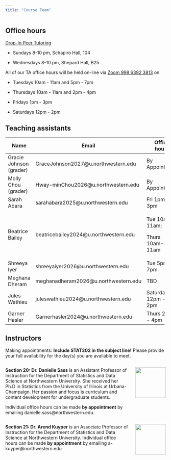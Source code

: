 ---
title: "Course Team"
---

## Office hours

[Drop-In Peer Tutoring](https://www.northwestern.edu/academic-support-learning/course-support/drop-in-peer-tutoring.html)

-   Sundays 8-10 pm, Schapiro Hall, 104

-   Wednesdays 8-10 pm, Shepard Hall, B25

All of our TA office hours will be held on-line via [Zoom 998 6392 3813](https://northwestern.zoom.us/j/99863923813) on

-   Tuesdays 10am - 11am and 5pm - 7pm

-   Thursdays 10am - 11am and 2pm - 4pm

-   Fridays 1pm - 3pm

-   Saturdays 12pm - 2pm

## Teaching assistants

+-------------------------+----------------------------------------+---------------------+
| Name                    | Email                                  | Office hours        |
+=========================+========================================+=====================+
| Gracie Johnson (grader) | GraceJohnson2027\@u.northwestern.edu   | By Appointment      |
+-------------------------+----------------------------------------+---------------------+
| Molly Chou (grader)     | Hway-minChou2026\@u.northwestern.edu   | By Appointment      |
+-------------------------+----------------------------------------+---------------------+
| Sarah Abara             | sarahabara2025\@u.northwestern.edu     | Fri 1pm - 3pm       |
+-------------------------+----------------------------------------+---------------------+
| Beatrice Bailey         | beatricebailey2024\@u.northwestern.edu | Tue 10am-11am;      |
|                         |                                        |                     |
|                         |                                        | Thurs 10am-11am     |
+-------------------------+----------------------------------------+---------------------+
| Shreeya Iyer            | shreeyaiyer2026\@u.northwestern.edu    | Tue 5pm - 7pm       |
+-------------------------+----------------------------------------+---------------------+
| Meghana Dheram          | meghanadheram2026\@u.northwestern.edu  | TBD                 |
+-------------------------+----------------------------------------+---------------------+
| Jules Wathieu           | juleswathieu2024\@u.northwestern.edu   | Saturday 12pm - 2pm |
+-------------------------+----------------------------------------+---------------------+
| Garner Hasler           | Garnerhasler2024\@u.northwestern.edu   | Thurs 2pm - 4pm     |
+-------------------------+----------------------------------------+---------------------+

## Instructors

Making appointments: **Include STAT202 in the subject line!** Please provide your full availability for the day(s) you are available to meet.

::: columns
::: {.column width="80%"}
**Section 20: Dr. Danielle Sass** is an Assistant Professor of Instruction for the Department of Statistics and Data Science at Northwestern University. She received her Ph.D in Statistics from the University of Illinois at Urbana-Champaign. Her passion and focus is curriculum and content development for undergraduate students.

Individual office hours can be made **by appointment** by emailing danielle.sass\@northwestern.edu.
:::

::: {.column width="20%"}
![](images/ta/profile_sass.jpg){height="1in"}
:::
:::

::: columns
::: {.column width="80%"}
**Section 21: Dr. Arend Kuyper** is an Associate Professor of Instruction for the Department of Statistics and Data Science at Northwestern University. Individual office hours can be made **by appointment** by emailing a-kuyper\@northwestern.edu
:::

::: {.column width="20%"}
![](images/ta/profile_kuyper.jpg){height="1in"}
:::
:::
